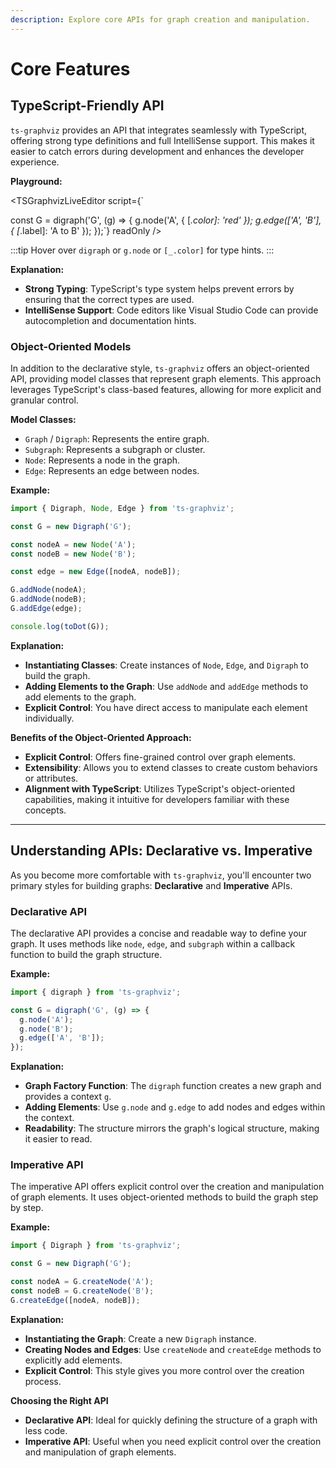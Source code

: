 ```yaml
---
description: Explore core APIs for graph creation and manipulation.
---
```



# Core Features

## TypeScript-Friendly API

`ts-graphviz` provides an API that integrates seamlessly with TypeScript, offering strong type definitions and full IntelliSense support. This makes it easier to catch errors during development and enhances the developer experience.

**Playground:**

 <TSGraphvizLiveEditor
  script={`

const G = digraph('G', (g) => {
    g.node('A', { [_.color]: 'red' });
    g.edge(['A', 'B'], { [_.label]: 'A to B' });
});`}
  readOnly
/>

:::tip
Hover over `digraph` or `g.node` or `[_.color]` for type hints.
:::

**Explanation:**

- **Strong Typing**: TypeScript's type system helps prevent errors by ensuring that the correct types are used.
- **IntelliSense Support**: Code editors like Visual Studio Code can provide autocompletion and documentation hints.

### Object-Oriented Models

In addition to the declarative style, `ts-graphviz` offers an object-oriented API, providing model classes that represent graph elements. This approach leverages TypeScript's class-based features, allowing for more explicit and granular control.

**Model Classes:**

- `Graph` / `Digraph`: Represents the entire graph.
- `Subgraph`: Represents a subgraph or cluster.
- `Node`: Represents a node in the graph.
- `Edge`: Represents an edge between nodes.

**Example:**

```typescript
import { Digraph, Node, Edge } from 'ts-graphviz';

const G = new Digraph('G');

const nodeA = new Node('A');
const nodeB = new Node('B');

const edge = new Edge([nodeA, nodeB]);

G.addNode(nodeA);
G.addNode(nodeB);
G.addEdge(edge);

console.log(toDot(G));
```

**Explanation:**

- **Instantiating Classes**: Create instances of `Node`, `Edge`, and `Digraph` to build the graph.
- **Adding Elements to the Graph**: Use `addNode` and `addEdge` methods to add elements to the graph.
- **Explicit Control**: You have direct access to manipulate each element individually.

**Benefits of the Object-Oriented Approach:**

- **Explicit Control**: Offers fine-grained control over graph elements.
- **Extensibility**: Allows you to extend classes to create custom behaviors or attributes.
- **Alignment with TypeScript**: Utilizes TypeScript's object-oriented capabilities, making it intuitive for developers familiar with these concepts.

---

## Understanding APIs: Declarative vs. Imperative

As you become more comfortable with `ts-graphviz`, you'll encounter two primary styles for building graphs: **Declarative** and **Imperative** APIs.

### Declarative API

The declarative API provides a concise and readable way to define your graph. It uses methods like `node`, `edge`, and `subgraph` within a callback function to build the graph structure.

**Example:**

```typescript
import { digraph } from 'ts-graphviz';

const G = digraph('G', (g) => {
  g.node('A');
  g.node('B');
  g.edge(['A', 'B']);
});
```

**Explanation:**

- **Graph Factory Function**: The `digraph` function creates a new graph and provides a context `g`.
- **Adding Elements**: Use `g.node` and `g.edge` to add nodes and edges within the context.
- **Readability**: The structure mirrors the graph's logical structure, making it easier to read.

### Imperative API

The imperative API offers explicit control over the creation and manipulation of graph elements. It uses object-oriented methods to build the graph step by step.

**Example:**

```typescript
import { Digraph } from 'ts-graphviz';

const G = new Digraph('G');

const nodeA = G.createNode('A');
const nodeB = G.createNode('B');
G.createEdge([nodeA, nodeB]);
```

**Explanation:**

- **Instantiating the Graph**: Create a new `Digraph` instance.
- **Creating Nodes and Edges**: Use `createNode` and `createEdge` methods to explicitly add elements.
- **Explicit Control**: This style gives you more control over the creation process.

**Choosing the Right API**

- **Declarative API**: Ideal for quickly defining the structure of a graph with less code.
- **Imperative API**: Useful when you need explicit control over the creation and manipulation of graph elements.
